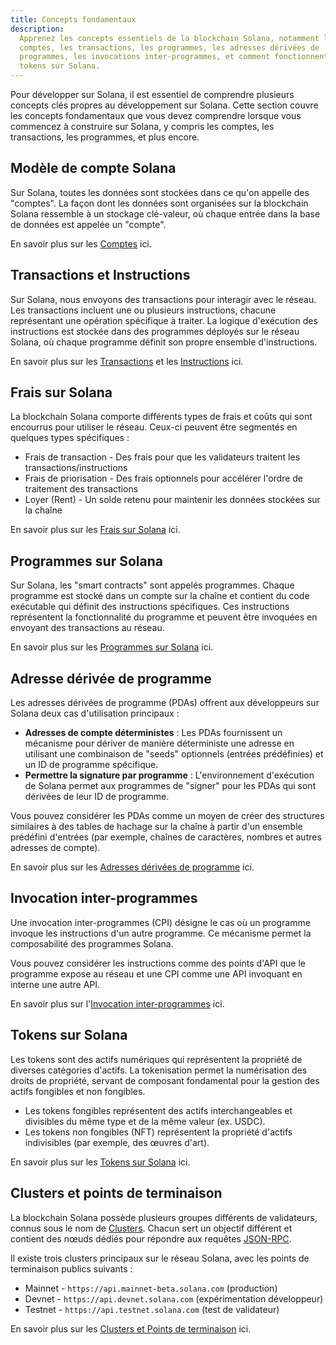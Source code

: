 ```yaml
---
title: Concepts fondamentaux
description:
  Apprenez les concepts essentiels de la blockchain Solana, notamment les
  comptes, les transactions, les programmes, les adresses dérivées de
  programmes, les invocations inter-programmes, et comment fonctionnent les
  tokens sur Solana.
---
```


Pour développer sur Solana, il est essentiel de comprendre plusieurs concepts
clés propres au développement sur Solana. Cette section couvre les concepts
fondamentaux que vous devez comprendre lorsque vous commencez à construire sur
Solana, y compris les comptes, les transactions, les programmes, et plus encore.

## Modèle de compte Solana

Sur Solana, toutes les données sont stockées dans ce qu'on appelle des
"comptes". La façon dont les données sont organisées sur la blockchain Solana
ressemble à un stockage clé-valeur, où chaque entrée dans la base de données est
appelée un "compte".

En savoir plus sur les [Comptes](/docs/core/accounts) ici.

## Transactions et Instructions

Sur Solana, nous envoyons des transactions pour interagir avec le réseau. Les
transactions incluent une ou plusieurs instructions, chacune représentant une
opération spécifique à traiter. La logique d'exécution des instructions est
stockée dans des programmes déployés sur le réseau Solana, où chaque programme
définit son propre ensemble d'instructions.

En savoir plus sur les [Transactions](/docs/core/transactions) et les
[Instructions](/docs/core/transactions#instruction) ici.

## Frais sur Solana

La blockchain Solana comporte différents types de frais et coûts qui sont
encourrus pour utiliser le réseau. Ceux-ci peuvent être segmentés en quelques
types spécifiques :

- Frais de transaction - Des frais pour que les validateurs traitent les
  transactions/instructions
- Frais de priorisation - Des frais optionnels pour accélérer l'ordre de
  traitement des transactions
- Loyer (Rent) - Un solde retenu pour maintenir les données stockées sur la
  chaîne

En savoir plus sur les [Frais sur Solana](/docs/core/fees) ici.

## Programmes sur Solana

Sur Solana, les "smart contracts" sont appelés programmes. Chaque programme est
stocké dans un compte sur la chaîne et contient du code exécutable qui définit
des instructions spécifiques. Ces instructions représentent la fonctionnalité du
programme et peuvent être invoquées en envoyant des transactions au réseau.

En savoir plus sur les [Programmes sur Solana](/docs/core/programs) ici.

## Adresse dérivée de programme

Les adresses dérivées de programme (PDAs) offrent aux développeurs sur Solana
deux cas d'utilisation principaux :

- **Adresses de compte déterministes** : Les PDAs fournissent un mécanisme pour
  dériver de manière déterministe une adresse en utilisant une combinaison de
  "seeds" optionnels (entrées prédéfinies) et un ID de programme spécifique.
- **Permettre la signature par programme** : L'environnement d'exécution de
  Solana permet aux programmes de "signer" pour les PDAs qui sont dérivées de
  leur ID de programme.

Vous pouvez considérer les PDAs comme un moyen de créer des structures
similaires à des tables de hachage sur la chaîne à partir d'un ensemble
prédéfini d'entrées (par exemple, chaînes de caractères, nombres et autres
adresses de compte).

En savoir plus sur les [Adresses dérivées de programme](/docs/core/pda) ici.

## Invocation inter-programmes

Une invocation inter-programmes (CPI) désigne le cas où un programme invoque les
instructions d'un autre programme. Ce mécanisme permet la composabilité des
programmes Solana.

Vous pouvez considérer les instructions comme des points d'API que le programme
expose au réseau et une CPI comme une API invoquant en interne une autre API.

En savoir plus sur l'[Invocation inter-programmes](/docs/core/cpi) ici.

## Tokens sur Solana

Les tokens sont des actifs numériques qui représentent la propriété de diverses
catégories d'actifs. La tokenisation permet la numérisation des droits de
propriété, servant de composant fondamental pour la gestion des actifs fongibles
et non fongibles.

- Les tokens fongibles représentent des actifs interchangeables et divisibles du
  même type et de la même valeur (ex. USDC).
- Les tokens non fongibles (NFT) représentent la propriété d'actifs indivisibles
  (par exemple, des œuvres d'art).

En savoir plus sur les [Tokens sur Solana](/docs/core/tokens) ici.

## Clusters et points de terminaison

La blockchain Solana possède plusieurs groupes différents de validateurs, connus
sous le nom de [Clusters](/docs/references/clusters). Chacun sert un objectif
différent et contient des nœuds dédiés pour répondre aux requêtes
[JSON-RPC](/docs/rpc/).

Il existe trois clusters principaux sur le réseau Solana, avec les points de
terminaison publics suivants :

- Mainnet - `https://api.mainnet-beta.solana.com` (production)
- Devnet - `https://api.devnet.solana.com` (expérimentation développeur)
- Testnet - `https://api.testnet.solana.com` (test de validateur)

En savoir plus sur les
[Clusters et Points de terminaison](/docs/references/clusters) ici.
